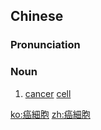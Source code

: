 {{also|癌细胞}}
==Chinese==
{{zh-forms|s=癌细胞|type=12}}

===Pronunciation===
{{zh-pron
|m=癌xìbāo
|c=ngaam4 sai3 baau1
|cat=n
}}

===Noun===
{{zh-noun}}

# [[cancer]] [[cell]]

{{zh-cat|Diseases}}

[[ko:癌細胞]]
[[zh:癌細胞]]